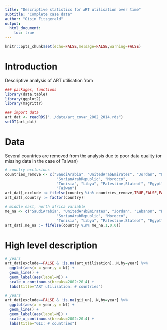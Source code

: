 ```yaml
---
title: "Descriptive statistics for ART utilisation over time"
subtitle: "Complete case data"
author: "Oisin Fitzgerald"
output:
  html_document:
    toc: true
---
```


```r
knitr::opts_chunk$set(echo=FALSE,message=FALSE,warning=FALSE)
```

# Introduction

Descriptive analysis of ART utilisation from 

```r
### packages, functions
library(data.table)
library(ggplot2)
library(magrittr)

### import data
art_dat <- readRDS("../data/art_covar_2002_2014.rds")
setDT(art_dat)

```

# Data

Several countries are removed from the analysis due to poor data quality (or missing data in the case of Taiwan)

```r
# country exclusions
countries_remove <- c("SaudiArabia", "UnitedArabEmirates", "Jordan", "Lebanon", "Bahrain",
                       "SyrianArabRepublic", "Morocco",
                       "Tunisia", "Libya", "Palestine,Stateof", "Egypt",
                       "Taiwan")
art_dat[,exclude := fifelse(country %in% countries_remove,TRUE,FALSE,FALSE)]
art_dat[,country := factor(country)]

# middle east, north africa variable
me_na <- c("SaudiArabia", "UnitedArabEmirates", "Jordan", "Lebanon", "Bahrain",
                       "SyrianArabRepublic", "Morocco",
                       "Tunisia", "Libya", "Palestine,Stateof", "Egypt")
art_dat[,me_na := fifelse(country %in% me_na,1,0,0)]
```


# High level description

```r
# years
art_dat[exclude==FALSE & !is.na(art_utilisation),.N,by=year] %>%
  ggplot(aes(x = year,y = N)) +
  geom_line() +
  geom_label(aes(label=N)) +
  scale_x_continuous(breaks=2002:2014) +
  labs(title="ART utilisation: # countries")
```

```r
# years
art_dat[exclude==FALSE & !is.na(gii_un),.N,by=year] %>%
  ggplot(aes(x = year,y = N)) +
  geom_line() +
  geom_label(aes(label=N)) +
  scale_x_continuous(breaks=2002:2014) +
  labs(title="GII: # countries")
```